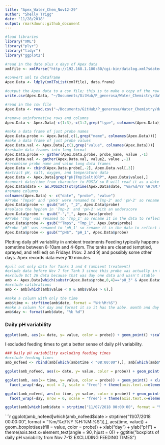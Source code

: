 ```yaml
---
title: "Apex_Water_Chem_Nov12-29"
author: "Shelly Trigg"
date: "11/28/2018"
output: rmarkdown::github_document
---
```



```r
#load libraries
library("XML")
library("plyr")
library("tidyr")
library("ggplot2")
```

```r
#read in the date plus x days of Apex data
xmlfile <- xmlParse("http://192.168.1.100:80/cgi-bin/datalog.xml?sdate=181107&days=21")

#convert xml to dataframe
Apex.Data <- ldply(xmlToList(xmlfile), data.frame)

#output the Apex data to a csv file; this is to make a copy of the raw data
write.csv(Apex.Data, "~/Documents/GitHub/P_generosa/Water_Chemistry/data/Apex/Apex_data_20181107-20181128.csv", quote =FALSE, row.names = FALSE)
```

```r
#read in the csv file
Apex.Data <- read.csv("~/Documents/GitHub/P_generosa/Water_Chemistry/data/Apex/Apex_data_20181107-20181128.csv", stringsAsFactors = FALSE)

#remove uninformative rows and columns
Apex.Data <- Apex.Data[-c(1:3),-c(1:2,grep("type", colnames(Apex.Data)))]

#make a data frame of just probe names
Apex.Data.probe <- Apex.Data[,c(1,grep("name", colnames(Apex.Data)))]
#make a data frame of just probe values
Apex.Data.val <- Apex.Data[,c(1,grep("value", colnames(Apex.Data)))]
#reshabe data frames into long format
Apex.Data.probe <- gather(Apex.Data.probe, probe_name, value ,-1)
Apex.Data.val <- gather(Apex.Data.val, value2, value ,-1)
#recombine probe name and value long data frames
Apex.Data <- cbind(Apex.Data.probe[,-2], Apex.Data.val[,3])
#extract pH, salt, oxygen, and temperature data
Apex.Data <- Apex.Data[grep("pH|Tmp|Salt|ORP", Apex.Data$value),]
#convert date/time from character to POSIX so R will read it as a date
Apex.Data$date <- as.POSIXct(strptime(Apex.Data$date, "%m/%d/%Y %H:%M:%S"))
#rename columns
colnames(Apex.Data) <- c("date", "probe", "value")
#Probe 'Tmpx6' and 'pHx6' were renamed to 'Tmp-2' and 'pH-2' so rename them in the data to reflect that
Apex.Data$probe <- gsub("x6", "_2", Apex.Data$probe)
#replace the hyphen in 'Tmp-2' and 'pH-2' with an underscore
Apex.Data$probe <- gsub("-","_", Apex.Data$probe)
#Probe 'Tmp' was renamed to 'Tmp_1' so rename it in the data to reflect that
Apex.Data$probe <- gsub("^Tmp$", "Tmp_1", Apex.Data$probe)
#Probe 'pH' was renamed to 'pH_1' so rename it in the data to reflect that
Apex.Data$probe <- gsub("^pH$", "pH_1", Apex.Data$probe)
```

Plotting daily pH variability in ambient treatments
Feeding typically happens sometime between 8-10am and 4-6pm. The tanks are cleaned (emptied, sprayed, and refilled) on Fridays (Nov. 2 and 9) and possibly some other days. Apex records data every 10 minutes.
```r
#pull out only data for Tanks 3 and 4 (ambient treatment)
#exlude data before Nov 7 for Tank 3 since this probe was actually in tank2 at that time
#exclude Oct 26 data because that was day one data and wasn't stable
amb <- Apex.Data[which(substr(Apex.Data$probe,0,4)=="pH_3" & Apex.Data$date > strptime("11/07/2018 00:00:00", format = "%m/%d/%Y %H:%M:%S") | substr(Apex.Data$probe,0,4)=="pH_4" & Apex.Data$date > strptime("10/27/2018 00:00:00", format = "%m/%d/%Y %H:%M:%S")),]
#exclude calibrations
amb <- amb[which(amb$value < 9 & amb$value > 6),]

#make a column with only the time
amb$time <- strftime(amb$date, format = "%H:%M:%S")
#make a column for day and format it so it has the abbv. month and day
amb$day <- format(amb$date, "%b %d")
```

### Daily pH variability 
```r

ggplot(amb, aes(x= date, y= value, color = probe)) + geom_point() +scale_x_datetime("date", date_breaks = "day", date_labels = "%b %d", expand = c(0,0), minor_breaks = NULL)  + xlab("date") + ylab("pH") + theme(axis.text.x=element_text(angle = 90, hjust = 0)) + ggtitle("pH over time for ambient tanks 3 and 4")
```
I excluded feeding times to get a better sense of daily pH variability. 
```r
### Daily pH variability excluding feeding times
#exclude feeding times
amb_nofeed <- rbind(amb[which(amb$time < "08:00:00"),], amb[which(amb$time > "11:00:00" & amb$time < "15:00:00"),], amb[which(amb$time > "18:00:00"),])

ggplot(amb_nofeed, aes(x= date, y= value, color = probe)) + geom_point() +scale_x_datetime("date", date_breaks = "day", date_labels = "%b %d", expand = c(0,0), minor_breaks = NULL)  + xlab("date") + ylab("pH") + theme(axis.text.x=element_text(size = 5, angle = 90, hjust = 0)) + ggtitle("pH over time EXCLUDING FEEDING TIMES")
```

```r
ggplot(amb, aes(x= time, y= value, color = probe)) + geom_point() + xlab("time") + ylab("pH")  + 
  facet_wrap(~day, ncol = 2, scale = "free") + theme(axis.text.x=element_text(size = 7, angle = 90, hjust = 0)) + ggtitle("daily pH over time for ambient tanks 3 and 4")
```

```r
ggplot(amb_nofeed, aes(x= time, y= value, color = probe)) + geom_point() + xlab("day") + ylab("pH")  + 
  facet_wrap(~day, nrow = 6, scale = "free") + theme(axis.text.x=element_text(size = 5, angle = 90, hjust = 0)) + ggtitle("daily pH over time for ambient tanks 3 and 4 EXCLUDING FEEDING TIMES")
```


```r
ggplot(amb[which(amb$date > strptime("11/07/2018 00:00:00", format = "%m/%d/%Y %H:%M:%S")),], aes(time, value)) + geom_boxplot(aes(fill = value, color = probe)) + xlab("day") + ylab("pH") + theme(axis.text.x=element_text(angle = 90, hjust = 0)) + ggtitle("boxplots of daily pH variability from Nov 7-12")
```
```r
ggplot(amb_nofeed[which(amb_nofeed$date > strptime("11/07/2018 00:00:00", format = "%m/%d/%Y %H:%M:%S")),], aes(time, value)) + geom_boxplot(aes(fill = value, color = probe)) + xlab("day") + ylab("pH") + theme(axis.text.x=element_text(angle = 90, hjust = 0)) + ggtitle("boxplots of daily pH variability from Nov 7-12 EXCLUDING FEEDING TIMES")